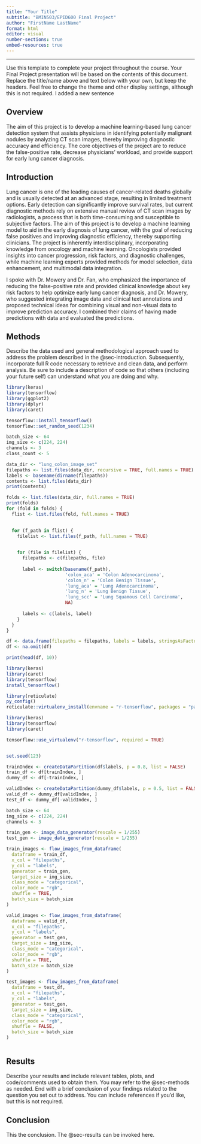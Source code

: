 ```yaml
---
title: "Your Title"
subtitle: "BMIN503/EPID600 Final Project"
author: "FirstName LastName"
format: html
editor: visual
number-sections: true
embed-resources: true
---
```


------------------------------------------------------------------------

Use this template to complete your project throughout the course. Your Final Project presentation will be based on the contents of this document. Replace the title/name above and text below with your own, but keep the headers. Feel free to change the theme and other display settings, although this is not required. I added a new sentence

## Overview {#sec-overview}

The aim of this project is to develop a machine learning-based lung cancer detection system that assists physicians in identifying potentially malignant nodules by analyzing CT scan images, thereby improving diagnostic accuracy and efficiency. The core objectives of the project are to reduce the false-positive rate, decrease physicians' workload, and provide support for early lung cancer diagnosis.

## Introduction {#sec-introduction}

Lung cancer is one of the leading causes of cancer-related deaths globally and is usually detected at an advanced stage, resulting in limited treatment options. Early detection can significantly improve survival rates, but current diagnostic methods rely on extensive manual review of CT scan images by radiologists, a process that is both time-consuming and susceptible to subjective factors. The aim of this project is to develop a machine learning model to aid in the early diagnosis of lung cancer, with the goal of reducing false positives and improving diagnostic efficiency, thereby supporting clinicians. The project is inherently interdisciplinary, incorporating knowledge from oncology and machine learning. Oncologists provided insights into cancer progression, risk factors, and diagnostic challenges, while machine learning experts provided methods for model selection, data enhancement, and multimodal data integration.

I spoke with Dr. Mowery and Dr. Fan, who emphasized the importance of reducing the false-positive rate and provided clinical knowledge about key risk factors to help optimize early lung cancer diagnosis, and Dr. Mowery, who suggested integrating image data and clinical text annotations and proposed technical ideas for combining visual and non-visual data to improve prediction accuracy. I combined their claims of having made predictions with data and evaluated the predictions.

## Methods {#sec-methods}

Describe the data used and general methodological approach used to address the problem described in the @sec-introduction. Subsequently, incorporate full R code necessary to retrieve and clean data, and perform analysis. Be sure to include a description of code so that others (including your future self) can understand what you are doing and why.

```r
library(keras)
library(tensorflow)
library(ggplot2)
library(dplyr)
library(caret)

tensorflow::install_tensorflow()
tensorflow::set_random_seed(1234)

```

```r
batch_size <- 64
img_size <- c(224, 224)
channels <- 3
class_count <- 5

data_dir <- "lung_colon_image_set"
filepaths <- list.files(data_dir, recursive = TRUE, full.names = TRUE)
labels <- basename(dirname(filepaths))
contents <- list.files(data_dir)
print(contents)
```

```r
folds <- list.files(data_dir, full.names = TRUE)
print(folds)
for (fold in folds) {
  flist <- list.files(fold, full.names = TRUE)

  
  for (f_path in flist) {
    filelist <- list.files(f_path, full.names = TRUE)

    
    for (file in filelist) {
      filepaths <- c(filepaths, file)
      
      label <- switch(basename(f_path),
                      'colon_aca' = 'Colon Adenocarcinoma',
                      'colon_n' = 'Colon Benign Tissue',
                      'lung_aca' = 'Lung Adenocarcinoma',
                      'lung_n' = 'Lung Benign Tissue',
                      'lung_scc' = 'Lung Squamous Cell Carcinoma',
                      NA)
      
      labels <- c(labels, label)
    }
  }
}

df <- data.frame(filepaths = filepaths, labels = labels, stringsAsFactors = FALSE)
df <- na.omit(df)

```

```r
print(head(df, 10))

```

```r
library(keras)
library(caret)
library(tensorflow)
install_tensorflow()

```

```r

library(reticulate)
py_config()
reticulate::virtualenv_install(envname = "r-tensorflow", packages = "pandas")

```

```r
library(keras)
library(tensorflow)
library(caret)

tensorflow::use_virtualenv("r-tensorflow", required = TRUE)


set.seed(123)

trainIndex <- createDataPartition(df$labels, p = 0.8, list = FALSE)
train_df <- df[trainIndex, ]
dummy_df <- df[-trainIndex, ]

validIndex <- createDataPartition(dummy_df$labels, p = 0.5, list = FALSE)
valid_df <- dummy_df[validIndex, ]
test_df <- dummy_df[-validIndex, ]

batch_size <- 64
img_size <- c(224, 224)
channels <- 3

train_gen <- image_data_generator(rescale = 1/255)
test_gen <- image_data_generator(rescale = 1/255)

train_images <- flow_images_from_dataframe(
  dataframe = train_df, 
  x_col = "filepaths", 
  y_col = "labels", 
  generator = train_gen, 
  target_size = img_size, 
  class_mode = "categorical", 
  color_mode = "rgb", 
  shuffle = TRUE, 
  batch_size = batch_size
)

valid_images <- flow_images_from_dataframe(
  dataframe = valid_df, 
  x_col = "filepaths", 
  y_col = "labels", 
  generator = test_gen, 
  target_size = img_size, 
  class_mode = "categorical", 
  color_mode = "rgb", 
  shuffle = TRUE, 
  batch_size = batch_size
)

test_images <- flow_images_from_dataframe(
  dataframe = test_df, 
  x_col = "filepaths", 
  y_col = "labels", 
  generator = test_gen, 
  target_size = img_size, 
  class_mode = "categorical", 
  color_mode = "rgb", 
  shuffle = FALSE, 
  batch_size = batch_size
)

```

```r

```

## Results {#sec-results}

Describe your results and include relevant tables, plots, and code/comments used to obtain them. You may refer to the @sec-methods as needed. End with a brief conclusion of your findings related to the question you set out to address. You can include references if you'd like, but this is not required.

## Conclusion

This the conclusion. The @sec-results can be invoked here.
